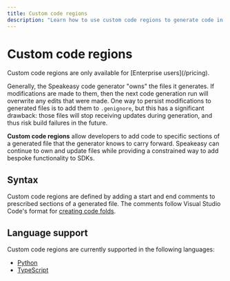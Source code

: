 ```yaml
---
title: Custom code regions
description: "Learn how to use custom code regions to generate code in a specific location."
---
```


# Custom code regions

 

<div className="Callout" data-title="Availability" data-variant="info">
  Custom code regions are only available for [Enterprise users](/pricing).
</div>

Generally, the Speakeasy code generator "owns" the files it generates. If
modifications are made to them, then the next code generation run will overwrite
any edits that were made. One way to persist modifications to generated files is
to add them to `.genignore`, but this has a significant drawback: those files
will stop receiving updates during generation, and thus risk build failures in
the future.

**Custom code regions** allow developers to add code to specific sections of a
generated file that the generator knows to carry forward. Speakeasy can continue
to own and update files while providing a constrained way to add bespoke
functionality to SDKs.

## Syntax

Custom code regions are defined by adding a start and end comments to prescribed
sections of a generated file. The comments follow Visual Studio Code's format
for [creating code folds][vsc-folds].

[vsc-folds]: https://code.visualstudio.com/docs/editor/codebasics#_folding

## Language support

Custom code regions are currently supported in the following languages:

- [Python](/docs/customize/code/code-regions/python)
- [TypeScript](/docs/customize/code/code-regions/typescript)